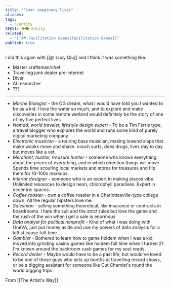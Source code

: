 ```yaml
---
title: "Five+ imaginary lives"
aliases: 
tags:
  - c/entity
SEKSI: 👁️‍🗨️ Entity
related:
  - "[[🗺️ Facilitation Games|Facilitation Games]]"
publish: true
---
```


I did this again with [[@ Lucy Qiu]] and I think it was something like:

- Master craftsman/chef
- Travelling junk dealer pre-internet
- Diver
- AI researcher
- ???

___
-   _Marine Biologist_ - the OG dream, what I would have told you I wanted to be as a kid. I love the water so much, and to explore and make discoveries in some remote wetland would definitely be the story of one of my five perfect lives
-   _Nomad, world traveler, lifestyle design expert_ - To be a Tim Ferris type, a travel blogger who explores the world and runs some kind of purely digital marketing company.
-   _Electronic musician_ - a touring bass musician, making lowend slaps that make wooks move and shake. couch surfs, does drugs, lives day to day but moves like a vet.
-   _Merchant, hustler, treasure hunter_ - someone who knows everything about the prices of everything, and in which direction things will move. Spends time scouring local markets and stores for treasures and flip them for 10-100x markups.
-   _Interior designer_ - someone who is an expert in making places vibe. Unlimited resources to design neon, chlorophyll paradises. Expert in eccentric spaces.
-   _Coffee roaster_ - own a coffee roaster in a Charlottesville-type college down. All the regular hipsters love me.
-   _Salesman_ - selling something theoretical, like insurance or contracts in boardrooms. I hate the suit and the strict rules but love the game and the rush of the win when i get a sale is enormous
-   _Data analyst for political nonprofit_ - Kind of what i was doing with OneVA, just put money aside and use my powers of data analysis for a leftist cause full-time.
-   _Gambler_ - Bothered to learn how to game holdem when I was a kid, moved into grinding casino games like holdem full time when I turned 21. I'm known around the backroom cash games for my soul reads.
-   _Record dealer_ - Maybe would have to be a past life, but would've loved to be one of those guys who sets up booths at travelling record shows, or be a digging assistant for someone like Cut Chemist's round the world digging trips

From [[The Artist's Way]]
